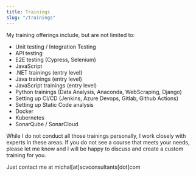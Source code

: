 ```yaml
---
title: Trainings
slug: "/trainings"
---
```


My training offerings include, but are not limited to:
- Unit testing / Integration Testing
- API testing
- E2E testing (Cypress, Selenium)
- JavaScript
- .NET trainings (entry level)
- Java trainings (entry level)
- JavaScript trainings (entry level)
- Python trainings (Data Analysis, Anaconda, WebScraping, Django)
- Setting up CI/CD (Jenkins, Azure Devops, Gitlab, Github Actions)
- Setting up Static Code analysis
- Docker
- Kubernetes
- SonarQube / SonarCloud

While I do not conduct all those trainings personally, I work closely with experts in these areas. If you do not see a course that meets your needs, please let me know and I will be happy to discuss and create a custom training for you.

Just contact me at michal[at]scvconsultants[dot]com